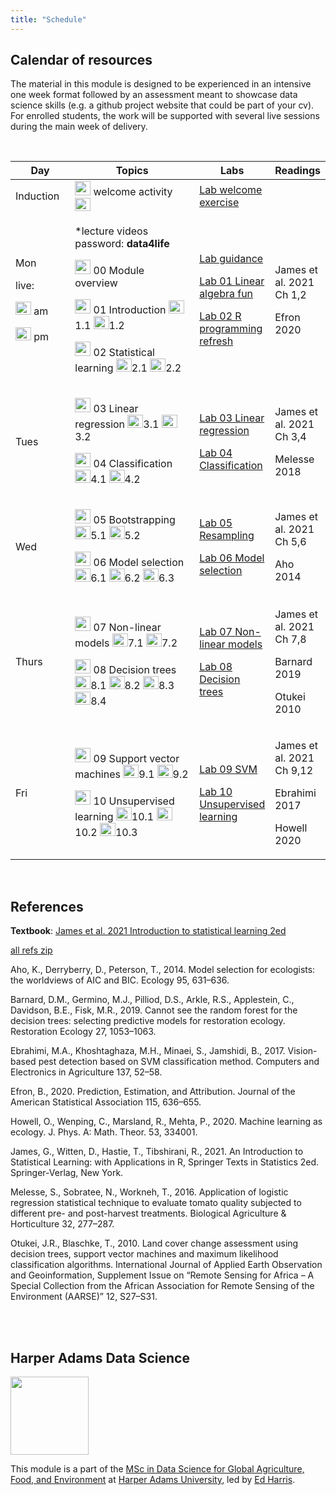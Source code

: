 ```yaml
---
title: "Schedule"
---
```


## Calendar of resources

The material in this module is designed to be experienced in an intensive one week format followed by an assessment meant to showcase data science skills (e.g. a github project website that could be part of your cv). For enrolled students, the work will be supported with several live sessions during the main week of delivery.

<br>

+------------------------------------------------------------------------------------------------------------------------------------------------------------------------------------------+---------------------------------------------------------------------------------------------------------------------------------------------------------------------------------------------------------------------------------------------------------------------------------------------------------------------------------------------------------------------------------------------------------------------------------------------------------------------------------------------------------------------------------------------------------------------------+---------------------------------------------------------+---------------------------+
| Day                                                                                                                                                                                      | Topics                                                                                                                                                                                                                                                                                                                                                                                                                                                                                                                                                                    | Labs                                                    | Readings                  |
+==========================================================================================================================================================================================+===========================================================================================================================================================================================================================================================================================================================================================================================================================================================================================================================================================================+=========================================================+===========================+
| Induction                                                                                                                                                                                | [![](img/pptx.png){width="25" height="23"}](lectures/00-course-intro.pptx) welcome activity [![](img/vid.png){width="25" height="21"}](https://liveharperac-my.sharepoint.com/:v:/g/personal/00762450_harper-adams_ac_uk/ESxgYxKIDdhBte_oFUPGpucBTi3oGHKbHELXBV7_RAbI_w)                                                                                                                                                                                                                                                                                                  | [Lab welcome exercise](lab00-welcome.html)              |                           |
+------------------------------------------------------------------------------------------------------------------------------------------------------------------------------------------+---------------------------------------------------------------------------------------------------------------------------------------------------------------------------------------------------------------------------------------------------------------------------------------------------------------------------------------------------------------------------------------------------------------------------------------------------------------------------------------------------------------------------------------------------------------------------+---------------------------------------------------------+---------------------------+
| Mon                                                                                                                                                                                      | \*lecture videos password: **data4life**                                                                                                                                                                                                                                                                                                                                                                                                                                                                                                                                  | [Lab guidance](lab00-guidance.html)                     | James et al. 2021 Ch 1,2  |
|                                                                                                                                                                                          |                                                                                                                                                                                                                                                                                                                                                                                                                                                                                                                                                                           |                                                         |                           |
| live:                                                                                                                                                                                    | [![](img/pptx.png){width="25" height="23"}](lectures/00-module-intro.pptx) 00 Module overview                                                                                                                                                                                                                                                                                                                                                                                                                                                                             | [Lab 01 Linear algebra fun](lab01-lin-alg.html)         | Efron 2020                |
|                                                                                                                                                                                          |                                                                                                                                                                                                                                                                                                                                                                                                                                                                                                                                                                           |                                                         |                           |
| [![](img/vid.png){width="25" height="21"}](https://liveharperac-my.sharepoint.com/:v:/g/personal/00762450_harper-adams_ac_uk/EZt4Qh4llvVFpAXAVkYNKlEBBeYH_JXqWl-AILpnB2aK3A?e=B00GTz) am | [![](img/pptx.png){width="25" height="23"}](lectures/01-introduction.pptx) 01 Introduction [![](img/vid.png){width="25" height="21"}](http://operorgenetic.com/wp/wp-content/uploads/2020/09/1.1.mp4)1.1 [![](img/vid.png){width="25" height="21"}](http://operorgenetic.com/wp/wp-content/uploads/2020/09/C7081-1.2.mp4)1.2                                                                                                                                                                                                                                              | [Lab 02 R programming refresh](lab02-R-practice.html)   |                           |
|                                                                                                                                                                                          |                                                                                                                                                                                                                                                                                                                                                                                                                                                                                                                                                                           |                                                         |                           |
| [![](img/vid.png){width="25" height="21"}](https://liveharperac-my.sharepoint.com/:v:/g/personal/00762450_harper-adams_ac_uk/EWUakeWOBAZMsLPWQv9g2fcBjVvllvF81Mp4Z8Cv3uvhDQ?e=XmfwKk) pm | [![](img/pptx.png){width="25" height="23"}](lectures/02-statistical-learning.pptx) 02 Statistical learning [![](img/vid.png){width="25" height="21"}](http://operorgenetic.com/wp/wp-content/uploads/2020/09/2.1.mp4)2.1 [![](img/vid.png){width="25" height="21"}](http://operorgenetic.com/wp/wp-content/uploads/2020/09/2.2.mp4)2.2                                                                                                                                                                                                                                    |                                                         |                           |
+------------------------------------------------------------------------------------------------------------------------------------------------------------------------------------------+---------------------------------------------------------------------------------------------------------------------------------------------------------------------------------------------------------------------------------------------------------------------------------------------------------------------------------------------------------------------------------------------------------------------------------------------------------------------------------------------------------------------------------------------------------------------------+---------------------------------------------------------+---------------------------+
| Tues                                                                                                                                                                                     | [![](img/pptx.png){width="25" height="23"}](lectures/03-linear-regression.pptx) 03 Linear regression [![](img/vid.png){width="25" height="21"}](http://operorgenetic.com/wp/wp-content/uploads/2020/09/3.1.mp4)3.1 [![](img/vid.png){width="25" height="21"}](http://operorgenetic.com/wp/wp-content/uploads/2020/09/3.2.mp4)3.2                                                                                                                                                                                                                                          | [Lab 03 Linear regression](lab03-lin-reg.html)          | James et al. 2021 Ch 3,4  |
|                                                                                                                                                                                          |                                                                                                                                                                                                                                                                                                                                                                                                                                                                                                                                                                           |                                                         |                           |
|                                                                                                                                                                                          | [![](img/pptx.png){width="25" height="23"}](lectures/04-classification.pptx) 04 Classification [![](img/vid.png){width="25" height="21"}](http://operorgenetic.com/wp/wp-content/uploads/2020/09/04.1-classification.mp4)4.1 [![](img/vid.png){width="25" height="21"}](http://operorgenetic.com/wp/wp-content/uploads/2020/09/4.2-classification.mp4)4.2                                                                                                                                                                                                                 | [Lab 04 Classification](lab04-classification.html)      | Melesse 2018              |
+------------------------------------------------------------------------------------------------------------------------------------------------------------------------------------------+---------------------------------------------------------------------------------------------------------------------------------------------------------------------------------------------------------------------------------------------------------------------------------------------------------------------------------------------------------------------------------------------------------------------------------------------------------------------------------------------------------------------------------------------------------------------------+---------------------------------------------------------+---------------------------+
| Wed                                                                                                                                                                                      | [![](img/pptx.png){width="25" height="23"}](lectures/05-crossval-bootstrap.pptx) 05 Bootstrapping [![](img/vid.png){width="25" height="21"}](http://operorgenetic.com/wp/wp-content/uploads/2020/09/5.1-cv-boot.mp4)5.1 [![](img/vid.png){width="25" height="21"}](http://operorgenetic.com/wp/wp-content/uploads/2020/09/5.2-cv-boot.mp4)5.2                                                                                                                                                                                                                             | [Lab 05 Resampling](lab05-resampling.html)              | James et al. 2021 Ch 5,6  |
|                                                                                                                                                                                          |                                                                                                                                                                                                                                                                                                                                                                                                                                                                                                                                                                           |                                                         |                           |
|                                                                                                                                                                                          | [![](img/pptx.png){width="25" height="23"}](lectures/06-model-selection.pptx) 06 Model selection [![](img/vid.png){width="25" height="21"}](http://operorgenetic.com/wp/wp-content/uploads/2020/09/6.1-mod-sel.mp4)6.1 [![](img/vid.png){width="25" height="21"}](http://operorgenetic.com/wp/wp-content/uploads/2020/09/6.2-mod-sel.mp4)6.2 [![](img/vid.png){width="25" height="21"}](http://operorgenetic.com/wp/wp-content/uploads/2020/09/6.3-mod-sel.mp4)6.3                                                                                                        | [Lab 06 Model selection](lab06-mod-selection.html)      | Aho 2014                  |
+------------------------------------------------------------------------------------------------------------------------------------------------------------------------------------------+---------------------------------------------------------------------------------------------------------------------------------------------------------------------------------------------------------------------------------------------------------------------------------------------------------------------------------------------------------------------------------------------------------------------------------------------------------------------------------------------------------------------------------------------------------------------------+---------------------------------------------------------+---------------------------+
| Thurs                                                                                                                                                                                    | [![](img/pptx.png){width="25" height="23"}](lectures/07-non-linear.pptx) 07 Non-linear models [![](img/vid.png){width="25" height="21"}](http://operorgenetic.com/wp/wp-content/uploads/2020/09/7.1-non-lin.mp4)7.1 [![](img/vid.png){width="25" height="21"}](http://operorgenetic.com/wp/wp-content/uploads/2020/09/7.2-non-lin.mp4)7.2                                                                                                                                                                                                                                 | [Lab 07 Non-linear models](lab07-non-linear.html)       | James et al. 2021 Ch 7,8  |
|                                                                                                                                                                                          |                                                                                                                                                                                                                                                                                                                                                                                                                                                                                                                                                                           |                                                         |                           |
|                                                                                                                                                                                          | [![](img/pptx.png){width="25" height="23"}](lectures/08-trees.pptx) 08 Decision trees [![](img/vid.png){width="25" height="21"}](http://operorgenetic.com/wp/wp-content/uploads/2020/09/8.1-trees.mp4)8.1 [![](img/vid.png){width="25" height="21"}](http://operorgenetic.com/wp/wp-content/uploads/2020/09/8.2-trees.mp4)8.2 [![](img/vid.png){width="25" height="21"}](http://operorgenetic.com/wp/wp-content/uploads/2020/10/8.3.1-trees.mp4)8.3 [![](img/vid.png){width="25" height="21"}](http://operorgenetic.com/wp/wp-content/uploads/2020/10/8.3.2-trees.mp4)8.4 | [Lab 08 Decision trees](lab08-trees.html)               | Barnard 2019              |
|                                                                                                                                                                                          |                                                                                                                                                                                                                                                                                                                                                                                                                                                                                                                                                                           |                                                         |                           |
|                                                                                                                                                                                          |                                                                                                                                                                                                                                                                                                                                                                                                                                                                                                                                                                           |                                                         | Otukei 2010               |
+------------------------------------------------------------------------------------------------------------------------------------------------------------------------------------------+---------------------------------------------------------------------------------------------------------------------------------------------------------------------------------------------------------------------------------------------------------------------------------------------------------------------------------------------------------------------------------------------------------------------------------------------------------------------------------------------------------------------------------------------------------------------------+---------------------------------------------------------+---------------------------+
| Fri                                                                                                                                                                                      | [![](img/pptx.png){width="25" height="23"}](lectures/09-svm.pptx) 09 Support vector machines [![](img/vid.png){width="25" height="21"}](http://operorgenetic.com/wp/wp-content/uploads/2020/10/9.1.1-svm.mp4)9.1 [![](img/vid.png){width="25" height="21"}](http://operorgenetic.com/wp/wp-content/uploads/2020/10/9.1.2-svm.mp4)9.2                                                                                                                                                                                                                                      | [Lab 09 SVM](lab09-svm.html)                            | James et al. 2021 Ch 9,12 |
|                                                                                                                                                                                          |                                                                                                                                                                                                                                                                                                                                                                                                                                                                                                                                                                           |                                                         |                           |
|                                                                                                                                                                                          | [![](img/pptx.png){width="25" height="23"}](lectures/10-unsupervised.pptx) 10 Unsupervised learning [![](img/vid.png){width="25" height="21"}](http://operorgenetic.com/wp/wp-content/uploads/2020/10/10.1-unsup.mp4)10.1 [![](img/vid.png){width="25" height="21"}](http://operorgenetic.com/wp/wp-content/uploads/2020/10/10.2-unsup.mp4)10.2 [![](img/vid.png){width="25" height="21"}](http://operorgenetic.com/wp/wp-content/uploads/2020/10/10.3-unsup.mp4)10.3                                                                                                     | [Lab 10 Unsupervised learning](lab10-unsupervised.html) | Ebrahimi 2017             |
|                                                                                                                                                                                          |                                                                                                                                                                                                                                                                                                                                                                                                                                                                                                                                                                           |                                                         |                           |
|                                                                                                                                                                                          |                                                                                                                                                                                                                                                                                                                                                                                                                                                                                                                                                                           |                                                         | Howell 2020               |
+------------------------------------------------------------------------------------------------------------------------------------------------------------------------------------------+---------------------------------------------------------------------------------------------------------------------------------------------------------------------------------------------------------------------------------------------------------------------------------------------------------------------------------------------------------------------------------------------------------------------------------------------------------------------------------------------------------------------------------------------------------------------------+---------------------------------------------------------+---------------------------+

<br>

## References

**Textbook**: [James et al. 2021 Introduction to statistical learning 2ed](https://www.statlearning.com/)

[all refs zip](pdfs/c7081-2022-readings.zip)

Aho, K., Derryberry, D., Peterson, T., 2014. Model selection for ecologists: the worldviews of AIC and BIC. Ecology 95, 631--636.

Barnard, D.M., Germino, M.J., Pilliod, D.S., Arkle, R.S., Applestein, C., Davidson, B.E., Fisk, M.R., 2019. Cannot see the random forest for the decision trees: selecting predictive models for restoration ecology. Restoration Ecology 27, 1053--1063.

Ebrahimi, M.A., Khoshtaghaza, M.H., Minaei, S., Jamshidi, B., 2017. Vision-based pest detection based on SVM classification method. Computers and Electronics in Agriculture 137, 52--58.

Efron, B., 2020. Prediction, Estimation, and Attribution. Journal of the American Statistical Association 115, 636--655.

Howell, O., Wenping, C., Marsland, R., Mehta, P., 2020. Machine learning as ecology. J. Phys. A: Math. Theor. 53, 334001.

James, G., Witten, D., Hastie, T., Tibshirani, R., 2021. An Introduction to Statistical Learning: with Applications in R, Springer Texts in Statistics 2ed. Springer-Verlag, New York.

Melesse, S., Sobratee, N., Workneh, T., 2016. Application of logistic regression statistical technique to evaluate tomato quality subjected to different pre- and post-harvest treatments. Biological Agriculture & Horticulture 32, 277--287.

Otukei, J.R., Blaschke, T., 2010. Land cover change assessment using decision trees, support vector machines and maximum likelihood classification algorithms. International Journal of Applied Earth Observation and Geoinformation, Supplement Issue on "Remote Sensing for Africa -- A Special Collection from the African Association for Remote Sensing of the Environment (AARSE)" 12, S27--S31.

<br><br>

## Harper Adams Data Science

![](img/HDS.png){fig-alt="Harper Data Science" width="125"}

This module is a part of the [MSc in Data Science for Global Agriculture, Food, and Environment](https://www.harper-adams.ac.uk/courses/postgraduate/201194/data-science-for-global-agriculture-food-and-environment "MSc in Data Science") at [Harper Adams University](https://www.harper-adams.ac.uk/ "Harper Adams University"), led by [Ed Harris](https://www.harper-adams.ac.uk/general/staff/profile/201620/Edwin-Harris/ "Ed's Faculty page").
